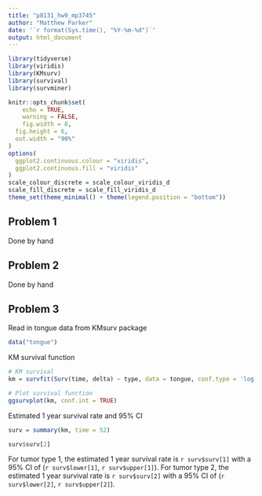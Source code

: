 ```yaml
---
title: "p8131_hw9_mp3745"
author: "Matthew Parker"
date: '`r format(Sys.time(), "%Y-%m-%d")`'
output: html_document
---
```


```r
library(tidyverse)
library(viridis)
library(KMsurv)
library(survival)
library(survminer)

knitr::opts_chunk$set(
	echo = TRUE,
	warning = FALSE,
	fig.width = 8, 
  fig.height = 6,
  out.width = "90%"
)
options(
  ggplot2.continuous.colour = "viridis",
  ggplot2.continuous.fill = "viridis"
)
scale_colour_discrete = scale_colour_viridis_d
scale_fill_discrete = scale_fill_viridis_d
theme_set(theme_minimal() + theme(legend.position = "bottom"))
```

## Problem 1

Done by hand

## Problem 2

Done by hand

## Problem 3

Read in tongue data from KMsurv package
```r
data("tongue")
```

KM survival function
```r
# KM survival
km = survfit(Surv(time, delta) ~ type, data = tongue, conf.type = 'log')

# Plot survival function
ggsurvplot(km, conf.int = TRUE)
```

Estimated 1 year survival rate and 95% CI
```r
surv = summary(km, time = 52)

surv$surv[2]
```

For tumor type 1, the estimated 1 year survival rate is `r surv$surv[1]` with a 95% CI of (`r surv$lower[1]`, `r surv$upper[1]`). For tumor type 2, the estimated 1 year survival rate is `r surv$surv[2]` with a 95% CI of (`r surv$lower[2]`, `r surv$upper[2]`).

